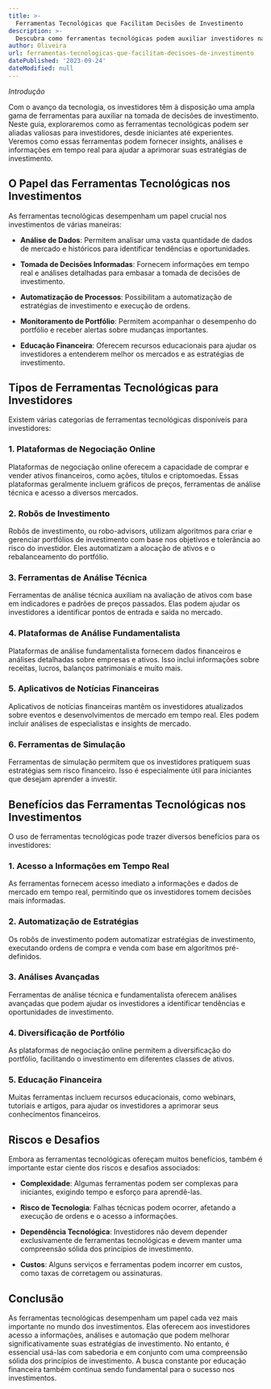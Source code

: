 ```yaml
---
title: >-
  Ferramentas Tecnológicas que Facilitam Decisões de Investimento
description: >-
  Descubra como ferramentas tecnológicas podem auxiliar investidores na tomada de decisões mais informadas e eficazes. Este guia explora uma variedade de ferramentas disponíveis para analisar e monitorar investimentos.
author: Oliveira
url: ferramentas-tecnologicas-que-facilitam-decisoes-de-investimento
datePublished: '2023-09-24'
dateModified: null
---
```


*Introdução*

Com o avanço da tecnologia, os investidores têm à disposição uma ampla gama de ferramentas para auxiliar na tomada de decisões de investimento. Neste guia, exploraremos como as ferramentas tecnológicas podem ser aliadas valiosas para investidores, desde iniciantes até experientes. Veremos como essas ferramentas podem fornecer insights, análises e informações em tempo real para ajudar a aprimorar suas estratégias de investimento.

## O Papel das Ferramentas Tecnológicas nos Investimentos

As ferramentas tecnológicas desempenham um papel crucial nos investimentos de várias maneiras:

- **Análise de Dados**: Permitem analisar uma vasta quantidade de dados de mercado e históricos para identificar tendências e oportunidades.

- **Tomada de Decisões Informadas**: Fornecem informações em tempo real e análises detalhadas para embasar a tomada de decisões de investimento.

- **Automatização de Processos**: Possibilitam a automatização de estratégias de investimento e execução de ordens.

- **Monitoramento de Portfólio**: Permitem acompanhar o desempenho do portfólio e receber alertas sobre mudanças importantes.

- **Educação Financeira**: Oferecem recursos educacionais para ajudar os investidores a entenderem melhor os mercados e as estratégias de investimento.

## Tipos de Ferramentas Tecnológicas para Investidores

Existem várias categorias de ferramentas tecnológicas disponíveis para investidores:

### 1. Plataformas de Negociação Online

Plataformas de negociação online oferecem a capacidade de comprar e vender ativos financeiros, como ações, títulos e criptomoedas. Essas plataformas geralmente incluem gráficos de preços, ferramentas de análise técnica e acesso a diversos mercados.

### 2. Robôs de Investimento

Robôs de investimento, ou robo-advisors, utilizam algoritmos para criar e gerenciar portfólios de investimento com base nos objetivos e tolerância ao risco do investidor. Eles automatizam a alocação de ativos e o rebalanceamento do portfólio.

### 3. Ferramentas de Análise Técnica

Ferramentas de análise técnica auxiliam na avaliação de ativos com base em indicadores e padrões de preços passados. Elas podem ajudar os investidores a identificar pontos de entrada e saída no mercado.

### 4. Plataformas de Análise Fundamentalista

Plataformas de análise fundamentalista fornecem dados financeiros e análises detalhadas sobre empresas e ativos. Isso inclui informações sobre receitas, lucros, balanços patrimoniais e muito mais.

### 5. Aplicativos de Notícias Financeiras

Aplicativos de notícias financeiras mantêm os investidores atualizados sobre eventos e desenvolvimentos de mercado em tempo real. Eles podem incluir análises de especialistas e insights de mercado.

### 6. Ferramentas de Simulação

Ferramentas de simulação permitem que os investidores pratiquem suas estratégias sem risco financeiro. Isso é especialmente útil para iniciantes que desejam aprender a investir.

## Benefícios das Ferramentas Tecnológicas nos Investimentos

O uso de ferramentas tecnológicas pode trazer diversos benefícios para os investidores:

### 1. Acesso a Informações em Tempo Real

As ferramentas fornecem acesso imediato a informações e dados de mercado em tempo real, permitindo que os investidores tomem decisões mais informadas.

### 2. Automatização de Estratégias

Os robôs de investimento podem automatizar estratégias de investimento, executando ordens de compra e venda com base em algoritmos pré-definidos.

### 3. Análises Avançadas

Ferramentas de análise técnica e fundamentalista oferecem análises avançadas que podem ajudar os investidores a identificar tendências e oportunidades de investimento.

### 4. Diversificação de Portfólio

As plataformas de negociação online permitem a diversificação do portfólio, facilitando o investimento em diferentes classes de ativos.

### 5. Educação Financeira

Muitas ferramentas incluem recursos educacionais, como webinars, tutoriais e artigos, para ajudar os investidores a aprimorar seus conhecimentos financeiros.

## Riscos e Desafios

Embora as ferramentas tecnológicas ofereçam muitos benefícios, também é importante estar ciente dos riscos e desafios associados:

- **Complexidade**: Algumas ferramentas podem ser complexas para iniciantes, exigindo tempo e esforço para aprendê-las.

- **Risco de Tecnologia**: Falhas técnicas podem ocorrer, afetando a execução de ordens e o acesso a informações.

- **Dependência Tecnológica**: Investidores não devem depender exclusivamente de ferramentas tecnológicas e devem manter uma compreensão sólida dos princípios de investimento.

- **Custos**: Alguns serviços e ferramentas podem incorrer em custos, como taxas de corretagem ou assinaturas.

## Conclusão

As ferramentas tecnológicas desempenham um papel cada vez mais importante no mundo dos investimentos. Elas oferecem aos investidores acesso a informações, análises e automação que podem melhorar significativamente suas estratégias de investimento. No entanto, é essencial usá-las com sabedoria e em conjunto com uma compreensão sólida dos princípios de investimento. A busca constante por educação financeira também continua sendo fundamental para o sucesso nos investimentos.
